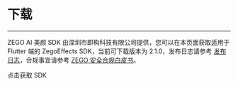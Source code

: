 # 下载

- - -


ZEGO AI 美颜 SDK 由深圳市即构科技有限公司提供，您可以在本页面获取适用于 Flutter 端的 ZegoEffects SDK，当前可下载版本为 2.1.0，发布日志请参考 [发布日志](./Overview/Release%20Notes.mdx)，合规事宜请参考 [ZEGO 安全合规白皮书](https://doc-zh.zego.im/policies-and-agreements/zego-security-and-compliance-white-paper)。

<Card title="ZegoEffects SDK v2.1.0" href="https://pub.dev/packages/zego_effects_plugin" target="_blank">
点击获取 SDK
</Card>